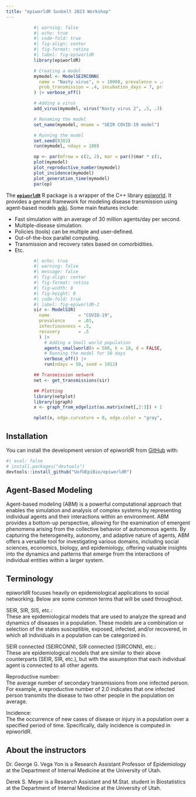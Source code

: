 ```yaml
---
title: "epiworldR Sunbelt 2023 Workshop"
---
```


::: {style="width: 70%;margin:auto;"}
```r
#| warning: false
#| echo: true
#| code-fold: true
#| fig-align: center
#| fig-format: retina
#| label: fig-epiworldR
library(epiworldR)

# Creating a model
mymodel <- ModelSEIRCONN(
  name = "Nasty virus", n = 10000, prevalence = .001, contact_rate = 4,
  prob_transmission = .4, incubation_days = 7, prob_recovery = 1/7
) |> verbose_off() 

# Adding a virus
add_virus(mymodel, virus("Nasty virus 2", .5, .3), proportion = .001)

# Renaming the model
set_name(mymodel, mname = "SEIR COVID-19 model")

# Running the model
set.seed(8383)
run(mymodel, ndays = 100)

op <- par(mfrow = c(2, 2), mar = par()$mar * c(1, 1, 1/2, 0))
plot(mymodel)
plot_reproductive_number(mymodel)
plot_incidence(mymodel)
plot_generation_time(mymodel)
par(op)
```
:::

The [**`epiworldR`**](https://uofuepibio.github.io/epiworldR){target="_blank"} R package is a wrapper of the C++ library [epiworld](https://github.com/UofUEpi/epiworld). It provides a general framework for modeling disease transmission using agent-based models [wiki](https://en.wikipedia.org/w/index.php?title=Agent-based_model&oldid=1153634802). Some main features include:

-   Fast simulation with an average of 30 million agents/day per second.
-   Multiple-disease simulation.
-   Policies (tools) can be multiple and user-defined.
-   Out-of-the-box parallel computing.
-   Transmission and recovery rates based on comorbidities.
-   Etc.

::: {style="width: 70%;margin:auto"}
```r
#| echo: true
#| warning: false
#| message: false
#| fig-align: center
#| fig-format: retina
#| fig-width: 8 
#| fig-height: 8
#| code-fold: true
#| label: fig-epiworldR-2
sir <- ModelSIR(
  name           = "COVID-19",
  prevalence     = .01,
  infectiousness = .5,
  recovery       = .5
  ) |>
    # Adding a Small world population 
    agents_smallworld(n = 500, k = 10, d = FALSE, p = .01) |>
    # Running the model for 50 days
    verbose_off() |>
    run(ndays = 50, seed = 1912)

## Transmission network
net <- get_transmissions(sir)

## Plotting
library(netplot)
library(igraph)
x <- graph_from_edgelist(as.matrix(net[,2:3]) + 1)

nplot(x, edge.curvature = 0, edge.color = "gray", skip.vertex=TRUE)
```
:::

## **Installation**

You can install the development version of epiworldR from [GitHub](https://github.com/UofUEpiBio/epiworldR) with:

```r
#| eval: false
# install.packages("devtools")
devtools::install_github("UofUEpiBio/epiworldR")
```

## Agent-Based Modeling

Agent-based modeling (ABM) is a powerful computational approach that enables the simulation and analysis of complex systems by representing individual agents and their interactions within an environment. ABM provides a bottom-up perspective, allowing for the examination of emergent phenomena arising from the collective behavior of autonomous agents. By capturing the heterogeneity, autonomy, and adaptive nature of agents, ABM offers a versatile tool for investigating various domains, including social sciences, economics, biology, and epidemiology, offering valuable insights into the dynamics and patterns that emerge from the interactions of individual entities within a larger system.

## Terminology

epiworldR focuses heavily on epidemiological applications to social networking. Below are some common terms that will be used throughout.

SEIR, SIR, SIS, etc.:\
These are epidemiological models that are used to analyze the spread and dynamics of diseases in a population. These models are a combination or selection of the states susceptible, exposed, infected, and/or recovered, in which all individuals in a population can be categorized in.

SEIR connected (SEIRCONN), SIR connected (SIRCONN), etc.:\
These are epidemiological models that are similar to their above counterparts (SEIR, SIR, etc.), but with the assumption that each individual agent is connected to all other agents.

Reproductive number:\
The average number of secondary transmissions from one infected person. For example, a reproductive number of 2.0 indicates that one infected person transmits the disease to two other people in the population on average.

Incidence:\
The the occurrence of new cases of disease or injury in a population over a specified period of time. Specifically, daily incidence is computed in epiworldR.

## About the instructors

Dr. George G. Vega Yon is a Research Assistant Professor of Epidemiology at the Department of Internal Medicine at the University of Utah.

Derek S. Meyer is a Research Assistant and M.Stat. student in Biostatistics at the Department of Internal Medicine at the University of Utah.
